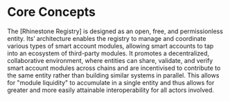 # Core Concepts

The [Rhinestone Registry] is designed as an open, free, and permissionless entity. Its’ architecture enables the registry to manage and coordinate various types of smart account modules, allowing smart accounts to tap into an ecosystem of third-party modules. It promotes a decentralized, collaborative environment, where entities can share, validate, and verify smart account modules across chains and are incentivised to contribute to the same entity rather than building similar systems in parallel. This allows for "module liquidity" to accumulate in a single entity and thus allows for greater and more easily attainable interoperability for all actors involved.

<RegistryConceptsList />

